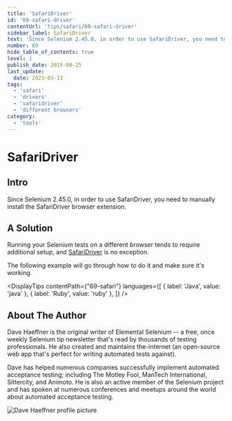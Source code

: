 ```yaml
---
title: 'SafariDriver'
id: '69-safari-driver'
contentUrl: 'tips/safari/69-safari-driver'
sidebar_label: SafariDriver
text: 'Since Selenium 2.45.0, in order to use SafariDriver, you need to manually install the SafariDriver browser extension.'
number: 69
hide_table_of_contents: true
level: 1
publish_date: 2015-08-25
last_update:
  date: 2023-03-13
tags:
  - 'safari'
  - 'drivers'
  - 'safaridriver'
  - 'different browsers'
category:
  - 'tools'
---
```


# SafariDriver

## Intro

Since Selenium 2.45.0, in order to use SafariDriver, you need to manually install the SafariDriver browser extension.

## A Solution

Running your Selenium tests on a different browser tends to require additional setup, and [SafariDriver](https://github.com/SeleniumHQ/selenium/wiki/SafariDriver) is no
exception.

The following example will go through how to do it and make sure it's working.




<DisplayTips contentPath={"69-safari"} languages={[
    { label: 'Java', value: 'java' },
    { label: 'Ruby', value: 'ruby' },
]} />


## About The Author

Dave Haeffner is the original writer of Elemental Selenium -- a free, once weekly Selenium tip newsletter that's read
by thousands of testing professionals. He also created and maintains the-internet (an open-source web app that's
perfect for writing automated tests against).

Dave has helped numerous companies successfully implement automated acceptance testing; including The Motley Fool,
ManTech International, Sittercity, and Animoto. He is also an active member of the Selenium project and has spoken
at numerous conferences and meetups around the world about automated acceptance testing.

![Dave Haeffner profile picture](/img/authors/dave-haeffner.jpeg#author-img 'a title')

